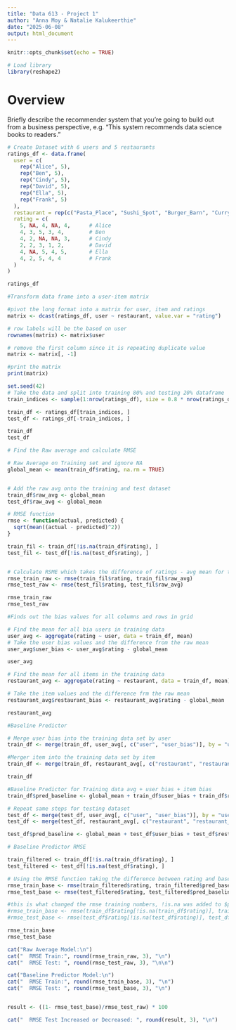```yaml
---
title: "Data 613 - Project 1"
author: "Anna Moy & Natalie Kalukeerthie"
date: "2025-06-08"
output: html_document
---
```




```r
knitr::opts_chunk$set(echo = TRUE)
```

```r
# Load library
library(reshape2)
```

# Overview

Briefly describe the recommender system that you’re going to build out from a business
perspective, e.g. “This system recommends data science books to readers.”

```r
# Create Dataset with 6 users and 5 restaurants
ratings_df <- data.frame(
  user = c(
    rep("Alice", 5),
    rep("Ben", 5),
    rep("Cindy", 5),
    rep("David", 5),
    rep("Ella", 5),
    rep("Frank", 5)
  ),
  restaurant = rep(c("Pasta_Place", "Sushi_Spot", "Burger_Barn", "Curry_Corner", "Taco_Town"), 6),
  rating = c(
    5, NA, 4, NA, 4,      # Alice
    4, 3, 5, 3, 4,        # Ben
    4, 2, NA, NA, 3,      # Cindy
    2, 2, 3, 1, 2,        # David
    4, NA, 5, 4, 5,       # Ella
    4, 2, 5, 4, 4         # Frank
  )
)

ratings_df
```

```r
#Transform data frame into a user-item matrix

#pivot the long format into a matrix for user, item and ratings
matrix <- dcast(ratings_df, user ~ restaurant, value.var = "rating") 

# row labels will be the based on user
rownames(matrix) <- matrix$user

# remove the first column since it is repeating duplicate value
matrix <- matrix[, -1]

#print the matrix
print(matrix)

```


```r
set.seed(42)
# Take the data and split into training 80% and testing 20% dataframe
train_indices <- sample(1:nrow(ratings_df), size = 0.8 * nrow(ratings_df))

train_df <- ratings_df[train_indices, ]
test_df <- ratings_df[-train_indices, ]

train_df
test_df
```


```r
# Find the Raw average and calculate RMSE

# Raw Average on Training set and ignore NA
global_mean <- mean(train_df$rating, na.rm = TRUE)


# Add the raw avg onto the training and test dataset
train_df$raw_avg <- global_mean
test_df$raw_avg <- global_mean

# RMSE function
rmse <- function(actual, predicted) {
  sqrt(mean((actual - predicted)^2))
}

train_fil <- train_df[!is.na(train_df$rating), ]
test_fil <- test_df[!is.na(test_df$rating), ]


# Calculate RSME which takes the difference of ratings - avg mean for training and test set
rmse_train_raw <- rmse(train_fil$rating, train_fil$raw_avg)
rmse_test_raw <- rmse(test_fil$rating, test_fil$raw_avg)

rmse_train_raw
rmse_test_raw

```

```r
#Finds out the bias values for all columns and rows in grid

# Find the mean for all bia users in training data
user_avg <- aggregate(rating ~ user, data = train_df, mean)
# Take the user bias values and the difference from the raw mean
user_avg$user_bias <- user_avg$rating - global_mean

user_avg

# Find the mean for all items in the training data
restaurant_avg <- aggregate(rating ~ restaurant, data = train_df, mean)

# Take the item values and the difference frm the raw mean
restaurant_avg$restaurant_bias <- restaurant_avg$rating - global_mean

restaurant_avg

```

```r
#Baseline Predictor

# Merge user bias into the training data set by user
train_df <- merge(train_df, user_avg[, c("user", "user_bias")], by = "user", all.x = TRUE)

#Merger item into the training data set by item
train_df <- merge(train_df, restaurant_avg[, c("restaurant", "restaurant_bias")], by = "restaurant", all.x = TRUE)

train_df

#Baseline Predictor for Training data avg + user bias + item bias
train_df$pred_baseline <- global_mean + train_df$user_bias + train_df$restaurant_bias

# Repeat same steps for testing dataset
test_df <- merge(test_df, user_avg[, c("user", "user_bias")], by = "user", all.x = TRUE)
test_df <- merge(test_df, restaurant_avg[, c("restaurant", "restaurant_bias")], by = "restaurant", all.x = TRUE)

test_df$pred_baseline <- global_mean + test_df$user_bias + test_df$restaurant_bias
```


```r
# Baseline Predictor RMSE

train_filtered <- train_df[!is.na(train_df$rating), ]
test_filtered <- test_df[!is.na(test_df$rating), ]

# Using the RMSE function taking the difference between rating and baseline predictor for training and test set
rmse_train_base <- rmse(train_filtered$rating, train_filtered$pred_baseline)
rmse_test_base <- rmse(test_filtered$rating, test_filtered$pred_baseline)

#this is what changed the rmse training numbers, !is.na was added to $pre_baseline 
#rmse_train_base <- rmse(train_df$rating[!is.na(train_df$rating)], train_df$pred_baseline[!is.na(train_df$rating)])
#rmse_test_base <- rmse(test_df$rating[!is.na(test_df$rating)], test_df$pred_baseline[!is.na(test_df$rating)])

rmse_train_base
rmse_test_base
```

```r
cat("Raw Average Model:\n")
cat("  RMSE Train:", round(rmse_train_raw, 3), "\n")
cat("  RMSE Test: ", round(rmse_test_raw, 3), "\n\n")

cat("Baseline Predictor Model:\n")
cat("  RMSE Train:", round(rmse_train_base, 3), "\n")
cat("  RMSE Test: ", round(rmse_test_base, 3), "\n")


result <- ((1- rmse_test_base)/rmse_test_raw) * 100

cat("  RMSE Test Increased or Decreased: ", round(result, 3), "\n")

```
